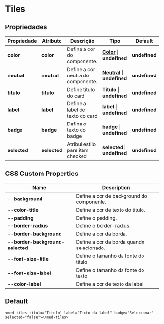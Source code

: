 
<Meta title="Components/Core/Tiles/Usage" />

# Tiles

## Propriedades

| Propriedade  | Atributo    | Descrição                                   | Tipo                                                                                                                 | Default       |
| ------------ | ----------- | ------------------------------------------- | -------------------------------------------------------------------------------------------------------------------- | ------------- |
| **color**    | **color**   | Define a cor do componente.                 | **[Color](http://desenv.ordomederi.com/med-components/?path=/story/enums-enums--page#medcolors)**   \| **undefined** | **undefined** |
| **neutral**  | **neutral** | Define a cor neutra do componente.          | **[Neutral](http://desenv.ordomederi.com/med-components/?path=/story/enums-enums--page#medcolors)** \| **undefined** | **undefined** |
| **titulo**   | **titulo**  | Define titulo do card                       | **Titulo**                                                                                          \| **undefined** | **undefined** |
| **label**    | **label**   | Define a label de texto do card             | **label**                                                                                           \| **undefined** | **undefined** |
| **badge**    | **badge**   | Define o texto do badge                     | **badge**                                                                                           \| **undefined** | **undefined** |
| **selected** | **selected**| Atribui estilo para item checked            | **selected**                                                                                        \| **undefined** | **undefined** |

## CSS Custom Properties

| Name                              | Description                                   |
| --------------------------------- | --------------------------------------------- |
| **--background**                  | Define a cor de background do componente.     |
| **--color-title**                 | Define a cor de texto do titulo.              |
| **--padding**                     | Define o padding.                             |
| **--border-radius**               | Define o border-radius.                       |
| **--border-background**           | Define a cor da borda.                        |
| **--border-background-selected**  | Define a cor da borda quando selecionado.     |
| **--font-size-title**             | Define o tamanho da fonte do titulo           |
| **--font-size-label**             | Define o tamanho da fonte do texto            |
| **--color-label**                 | Define a cor de texto da label                |

## Default

```
<med-tiles titulo="Titulo" label="Texto da label" badge="Selecionar" selected="false"></med-tiles>
```
